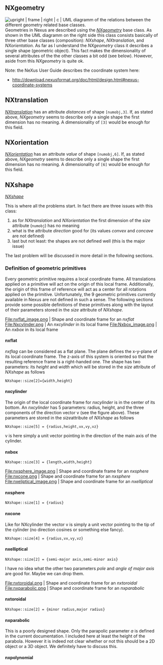 == NXgeometry == 
[[Image:Nxgeometry_uml.png | upright | frame | right | c | UML diagramm of the relations between the different geometry related base classes. ]]
Geometries in Nexus are described using the ''[http://download.nexusformat.org/doc/html/classes/base_classes/NXgeometry.html NXgeometry]'' base class. As shown in the UML diagramm on the right side this class consists basically of three other base classes (composition): ''NXshape'', ''NXtranslation'', and ''NXorientation''.
As far as I understand the ''NXgeometry'' class it describes a single shape (geometric object). This fact makes the dimensionality of several attributes of the the other classes a bit odd (see below).
However, aside from this ''NXgeometry'' is quite ok.

Note: the NeXus User Guide describes the coordinate system here: 
*http://download.nexusformat.org/doc/html/design.html#nexus-coordinate-systems

== NXtranslation == 
''[http://download.nexusformat.org/doc/html/classes/base_classes/NXtranslation.html NXtranslation]''
has an attribute ''distances'' of shape <tt>[numobj,3]</tt>. If, as stated above, ''NXgeometry'' seems to describe only a single shape the first dimension has no meaning. A dimensionality of <tt>[3]</tt> would be enough for this field.

== NXorientation == 
''[http://download.nexusformat.org/doc/html/classes/base_classes/NXorientation.html NXorientation]''
has an attribute ''value'' of shape <tt>[numobj,6]</tt>. If, as stated above, ''NXgeometry'' seems to describe only a single shape the first dimension has no meaning. A dimensionality of <tt>[6]</tt> would be enough for this field.

== NXshape == 
''[http://download.nexusformat.org/doc/html/classes/base_classes/NXshape.html NXshape]''

This is where all the problems start. In fact there are three issues with this class:

# as for ''NXtranslation'' and ''NXorientation'' the first dimension of the ''size'' attribute (<tt>numobj</tt>) has no meaning
# what is the attribute ''direction'' good for (its values ''convex'' and ''concave'' are not defined)
# last but not least: the shapes are not defined well (this is the major issue)

The last problem will be discussed in more detail in the following sections.

=== Definition of geometric primitives ===
Every geometric primitive requires a local coordinate frame. All translations applied on a primitive will act on the origin of this local frame. 
Additionally, the origin of this frame of reference will act as a center for all rotations applied on the primitive. 
Unfortunately, the 9 geometric primitives currently available in Nexus are not defined in such a sense. The following sections provide some possible definitions of these primitives along with the layout of their parameters stored in the ''size'' attribute of ''NXshape''.

<gallery widths=250 heights=250>
File:nxflat_image.png | Shape and coordinate frame for an ''nxflat''
File:Nxcylinder.png | An ''nxcylinder'' in its local frame
File:Nxbox_image.png | An ''nxbox'' in its local frame
</gallery>
==== nxflat ====
''nxflag'' can be considered as a flat plane. The plane defines the x-y-plane of its local coordinate frame. The z-axis of this system is oriented so that the resulting reference frame is a right-handed one. The shape has two parameters: its ''height'' and ''width'' which will be stored in the ''size'' attribute of ''NXshape'' as follows
 NXshape::size[2]={width,height}

==== nxcylinder ====
The origin of the local coordinate frame for ''nxcylinder'' is in the center of its bottom. An ''nxcylinder'' has 5 parameters:
radius, height, and the three components of the direction vector v (see the figure above). These parameters are stored in the ''size''attribute of ''NXshape'' as follows
 NXshape::size[5] = {radius,height,vx,vy,vz}
v is here simply a unit vector pointing in the direction of the main axis of the cylinder.

==== nxbox ====

 NXshape::size[3] = {length,width,height}


<gallery widths=250 heights=250>
File:nxsphere_image.png | Shape and coordinate frame for an ''nxsphere''
File:nxcone.png | Shape and coordinate frame for an ''nxsphere''
File:nxeliptical_image.png | Shape and coordinate frame for an ''nxelliptical''
</gallery>
==== nxsphere ====

 NXshape::size[1] = {radius}

==== nxcone ====
Like for NXcylinder the vector v is simply a unit vector pointing to the tip of the cylinder (no direction cosines or something else fancy).
 NXshape::size[4] = {radius,vx,vy,vz}

==== nxelliptical ====

 NXshape::size[2] = {semi-major axis,semi-minor axis}

I have no idea what the other two parameters ''pole'' and ''angle of major axis'' are good for. Maybe we can drop them.



<gallery widths=250 heights=250>
File:nxtoroidal.png | Shape and coordinate frame for an ''nxtoroidal''
File:nxparabolic.png | Shape and coordinate frame for an ''nxparabolic''
</gallery>

==== nxtoroidal ====

 NXshape::size[2] = {minor radius,major radius}

==== nxparabolic ====

This is a poorly designed shape. Only the parapolic parameter ''a'' is defined in the current documentation. I included here at least the height of the parabola. 
However it is indeed not clear whether or not this should be a 2D object or a 3D object. We definitely have to discuss this.

==== nxpolynomial ====